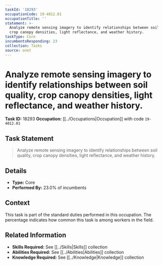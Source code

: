 ```yaml
---
taskId: '18293'
occupationCode: 19-4012.01
occupationTitle: ''
statement: >-
  Analyze remote sensing imagery to identify relationships between soil quality,
  crop canopy densities, light reflectance, and weather history.
taskType: Core
incumbentsResponding: 23
collection: Tasks
source: onet
---
```

# Analyze remote sensing imagery to identify relationships between soil quality, crop canopy densities, light reflectance, and weather history.

**Task ID:** 18293
**Occupation:** [[../Occupations|Occupation]] with code `19-4012.01`

## Task Statement

> Analyze remote sensing imagery to identify relationships between soil quality, crop canopy densities, light reflectance, and weather history.

## Details

- **Type:** Core
- **Performed By:** 23.0% of incumbents

## Context

This task is part of the standard duties performed in this occupation. The percentage indicates how common this task is among workers in the field.

## Related Information

- **Skills Required:** See [[../Skills|Skills]] collection
- **Abilities Required:** See [[../Abilities|Abilities]] collection
- **Knowledge Required:** See [[../Knowledge|Knowledge]] collection
